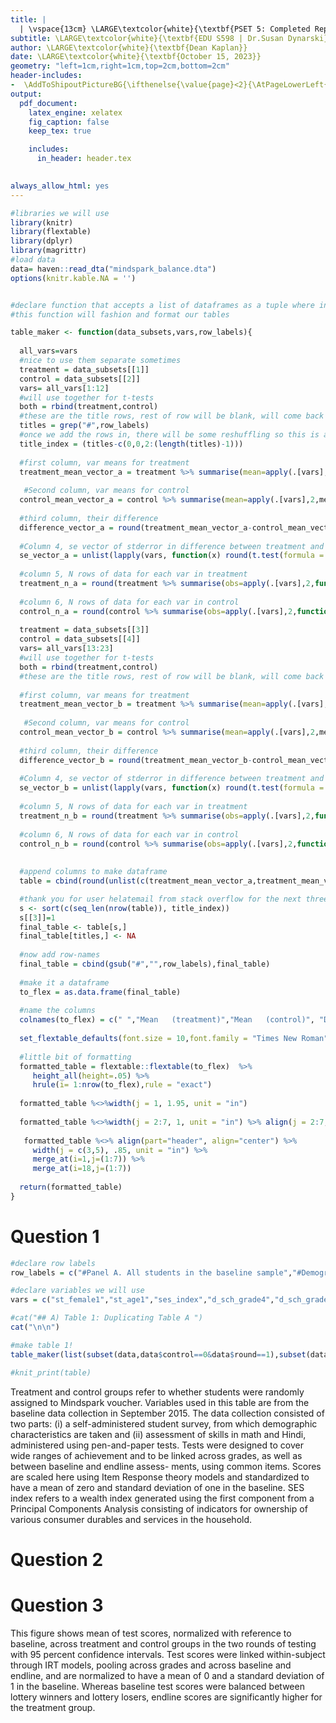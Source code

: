 ```yaml
---
title: |
  | \vspace{13cm} \LARGE\textcolor{white}{\textbf{PSET 5: Completed Replication}}
subtitle: \LARGE\textcolor{white}{\textbf{EDU S598 | Dr.Susan Dynarski}}
author: \LARGE\textcolor{white}{\textbf{Dean Kaplan}}
date: \LARGE\textcolor{white}{\textbf{October 15, 2023}}
geometry: "left=1cm,right=1cm,top=2cm,bottom=2cm"
header-includes:
-  \AddToShipoutPictureBG{\ifthenelse{\value{page}<2}{\AtPageLowerLeft{{\includegraphics[width=17in,height=20in]{comp5.jpg}}}}{}}
output: 
  pdf_document:
    latex_engine: xelatex
    fig_caption: false
    keep_tex: true

    includes:
      in_header: header.tex

    
always_allow_html: yes
---
```

\thispagestyle{firstpage}  
\newpage
\tableofcontents
\newpage
\definecolor{hightlightColor}{HTML}{FFFF66}

```r
#libraries we will use
library(knitr)
library(flextable)
library(dplyr)
library(magrittr)
#load data
data= haven::read_dta("mindspark_balance.dta")
options(knitr.kable.NA = '')


#declare function that accepts a list of dataframes as a tuple where index 1 = treatment rows and index 2 = control row, and two string vectors, First is our variables to describe and second are the row labels
#this function will fashion and format our tables

table_maker <- function(data_subsets,vars,row_labels){
  
  all_vars=vars
  #nice to use them separate sometimes
  treatment = data_subsets[[1]]
  control = data_subsets[[2]]
  vars= all_vars[1:12]
  #will use together for t-tests
  both = rbind(treatment,control)
  #these are the title rows, rest of row will be blank, will come back to this in a moment
  titles = grep("#",row_labels)
  #once we add the rows in, there will be some reshuffling so this is accounting for that reshuffle
  title_index = (titles-c(0,0,2:(length(titles)-1)))
  
  #first column, var means for treatment
  treatment_mean_vector_a = treatment %>% summarise(mean=apply(.[vars],2,mean,na.rm=T))
  
   #Second column, var means for control
  control_mean_vector_a = control %>% summarise(mean=apply(.[vars],2,mean,na.rm=T))
  
  #third column, their difference
  difference_vector_a = round(treatment_mean_vector_a-control_mean_vector_a,3)
  
  #Column 4, se vector of stderror in difference between treatment and control for each var
  se_vector_a = unlist(lapply(vars, function(x) round(t.test(formula = formula(paste0(x, "~control")),data = both)$stderr,3)))
  
  #column 5, N rows of data for each var in treatment
  treatment_n_a = round(treatment %>% summarise(obs=apply(.[vars],2,function(x) sum(!is.na(x)))),2)
  
  #column 6, N rows of data for each var in control
  control_n_a = round(control %>% summarise(obs=apply(.[vars],2,function(x) sum(!is.na(x)))),2)
  
  treatment = data_subsets[[3]]
  control = data_subsets[[4]]
  vars= all_vars[13:23]
  #will use together for t-tests
  both = rbind(treatment,control)
  #these are the title rows, rest of row will be blank, will come back to this in a moment
  
  #first column, var means for treatment
  treatment_mean_vector_b = treatment %>% summarise(mean=apply(.[vars],2,mean,na.rm=T))
  
   #Second column, var means for control
  control_mean_vector_b = control %>% summarise(mean=apply(.[vars],2,mean,na.rm=T))
  
  #third column, their difference
  difference_vector_b = round(treatment_mean_vector_b-control_mean_vector_b,3)
  
  #Column 4, se vector of stderror in difference between treatment and control for each var
  se_vector_b = unlist(lapply(vars, function(x) round(t.test(formula = formula(paste0(x, "~control")),data = both)$stderr,3)))
  
  #column 5, N rows of data for each var in treatment
  treatment_n_b = round(treatment %>% summarise(obs=apply(.[vars],2,function(x) sum(!is.na(x)))),2)
  
  #column 6, N rows of data for each var in control
  control_n_b = round(control %>% summarise(obs=apply(.[vars],2,function(x) sum(!is.na(x)))),2)
  
  
  #append columns to make dataframe
  table = cbind(round(unlist(c(treatment_mean_vector_a,treatment_mean_vector_b)),2),round(unlist(c(control_mean_vector_a,control_mean_vector_b)),2),unlist(c(difference_vector_a,difference_vector_b)),unlist(c(se_vector_a,se_vector_b)),unlist(c(treatment_n_a,treatment_n_b)),unlist(c(control_n_a,control_n_b)))

  #thank you for user helatemail from stack overflow for the next three brilliant lines that added empty rows where i needed them
  s <- sort(c(seq_len(nrow(table)), title_index))
  s[[3]]=1
  final_table <- table[s,]
  final_table[titles,] <- NA
  
  #now add row-names
  final_table = cbind(gsub("#","",row_labels),final_table)
  
  #make it a dataframe   
  to_flex = as.data.frame(final_table)
  
  #name the columns
  colnames(to_flex) = c(" ","Mean   (treatment)","Mean   (control)", "Difference","Standard Error","Observations (treatment)","Observations (control)")
  
  set_flextable_defaults(font.size = 10,font.family = "Times New Roman")
  
  #little bit of formatting
  formatted_table = flextable::flextable(to_flex)  %>%
     height_all(height=.05) %>%
     hrule(i= 1:nrow(to_flex),rule = "exact")
  
  formatted_table %<>%width(j = 1, 1.95, unit = "in")
  
  formatted_table %<>%width(j = 2:7, 1, unit = "in") %>% align(j = 2:7, align="center")
  
   formatted_table %<>% align(part="header", align="center") %>% 
     width(j = c(3,5), .85, unit = "in") %>%  
     merge_at(i=1,j=(1:7)) %>%  
     merge_at(i=18,j=(1:7)) 
  
  return(formatted_table)
}

```
\newpage 

\begin{comment} 
The following data are from Muralidharan et al. (2019). \footnote{Muralidharan, Karthik, Abhijeet Singh, and Alejandro J. Ganimian. "Disrupting education? Experimental evidence on technology-aided instruction in India." American Economic Review 109.4 (2019): 1426-1460}

\end{comment} 

# Question 1 
\begin{center}

\textbf{Table 1—Sample Descriptives and Balance on Observables} 

\end{center}

\renewcommand{\arraystretch}{.7}
```r
#declare row labels
row_labels = c("#Panel A. All students in the baseline sample","#Demographic characteristics", "          Female","          Age (years)","          SES index","#Grade in School    ", "          Grade 4","          Grade 5", "          Grade 6","          Grade 7","          Grade 8", "          Grade 9","#Baseline test scores    ","          Math","          Hindi","Present at endline","# ", "#Panel B. Only students present in endline","#Demographic characteristics", "          Female","          Age (years)","          SES index","#Grade in School    ", "          Grade 4","          Grade 5", "          Grade 6","          Grade 7","          Grade 8", "          Grade 9","#Baseline test scores    ","          Math","          Hindi")

#declare variables we will use
vars = c("st_female1","st_age1","ses_index","d_sch_grade4","d_sch_grade5","d_sch_grade6","d_sch_grade7","d_sch_grade8","d_sch_grade9","m_theta_mle","h_theta_mle","in_r2","st_female1","st_age1","ses_index","d_sch_grade4","d_sch_grade5","d_sch_grade6","d_sch_grade7","d_sch_grade8","d_sch_grade9","m_theta_mle","h_theta_mle")

#cat("## A) Table 1: Duplicating Table A ")
cat("\n\n")

#make table 1!
table_maker(list(subset(data,data$control==0&data$round==1),subset(data,data$control==1&data$round==1),subset(data,data$control==0&data$round==1&data$in_r2==1),subset(data,data$control==1&data$round==1&data$in_r2==1)),vars,row_labels )

#knit_print(table)
```
\textit{Notes:} Treatment and control groups refer to whether students were randomly assigned to Mindspark voucher. Variables used in this table are from the baseline data collection in September 2015. The data collection consisted of two parts: (i) a self-administered student survey, from which demographic characteristics are taken and (ii) assessment of skills in math and Hindi, administered using pen-and-paper tests. Tests were designed to cover wide ranges of achievement and to be linked across grades, as well as between baseline and endline assess- ments, using common items. Scores are scaled here using Item Response theory models and standardized to have a mean of zero and standard deviation of one in the baseline. SES index refers to a wealth index generated using the first component from a Principal Components Analysis consisting of indicators for ownership of various consumer durables and services in the household.
\newpage 

# Question 2

\begin{center}

\textbf{Table 2—Intent-To-Treat (ITT) Effects in a Regression Framework} 

\input{model_1_edits.tex}

\end{center}

\newpage

# Question 3 

\includegraphics{combined.png}

\begin{center}
Figure 2. Mean Difference in Test Scores between Lottery Winners and Losers

\end{center}

\textit{Notes:} This figure shows mean of test scores, normalized with reference to baseline, across treatment and control groups in the two rounds of testing with 95 percent confidence intervals. Test scores were linked within-subject through IRT models, pooling across grades and across baseline and endline, and are normalized to have a mean of 0 and a standard deviation of 1 in the baseline. Whereas baseline test scores were balanced between lottery winners and lottery losers, endline scores are significantly higher for the treatment group.

